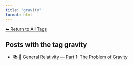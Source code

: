 ```yaml
---
title: "gravity"
format: html
---
```


[⬅ Return to All Tags](../tags.qmd)

## Posts with the tag **gravity**

- [📚 🌠 General Relativity — Part 1: The Problem of Gravity](/posts/physics/general-relativity-part1.html)

